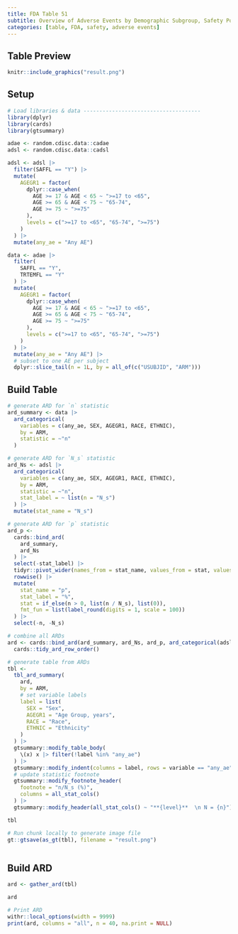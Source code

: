 ```yaml
---
title: FDA Table 51
subtitle: Overview of Adverse Events by Demographic Subgroup, Safety Population, Pooled Analysis (or Trial X)
categories: [table, FDA, safety, adverse events]
---
```


::: panel-tabset
## Table Preview

```r
knitr::include_graphics("result.png")
```

## Setup

```r
# Load libraries & data -------------------------------------
library(dplyr)
library(cards)
library(gtsummary)

adae <- random.cdisc.data::cadae
adsl <- random.cdisc.data::cadsl

adsl <- adsl |>
  filter(SAFFL == "Y") |>
  mutate(
    AGEGR1 = factor(
      dplyr::case_when(
        AGE >= 17 & AGE < 65 ~ ">=17 to <65",
        AGE >= 65 & AGE < 75 ~ "65-74",
        AGE >= 75 ~ ">=75"
      ),
      levels = c(">=17 to <65", "65-74", ">=75")
    )
  ) |>
  mutate(any_ae = "Any AE")

data <- adae |>
  filter(
    SAFFL == "Y",
    TRTEMFL == "Y"
  ) |>
  mutate(
    AGEGR1 = factor(
      dplyr::case_when(
        AGE >= 17 & AGE < 65 ~ ">=17 to <65",
        AGE >= 65 & AGE < 75 ~ "65-74",
        AGE >= 75 ~ ">=75"
      ),
      levels = c(">=17 to <65", "65-74", ">=75")
    )
  ) |>
  mutate(any_ae = "Any AE") |>
  # subset to one AE per subject
  dplyr::slice_tail(n = 1L, by = all_of(c("USUBJID", "ARM")))
```

## Build Table

```r
# generate ARD for `n` statistic
ard_summary <- data |>
  ard_categorical(
    variables = c(any_ae, SEX, AGEGR1, RACE, ETHNIC),
    by = ARM,
    statistic = ~"n"
  )

# generate ARD for `N_s` statistic
ard_Ns <- adsl |>
  ard_categorical(
    variables = c(any_ae, SEX, AGEGR1, RACE, ETHNIC),
    by = ARM,
    statistic = ~"n",
    stat_label = ~ list(n = "N_s")
  ) |>
  mutate(stat_name = "N_s")

# generate ARD for `p` statistic
ard_p <-
  cards::bind_ard(
    ard_summary,
    ard_Ns
  ) |>
  select(-stat_label) |>
  tidyr::pivot_wider(names_from = stat_name, values_from = stat, values_fn = unlist) |>
  rowwise() |>
  mutate(
    stat_name = "p",
    stat_label = "%",
    stat = if_else(n > 0, list(n / N_s), list(0)),
    fmt_fun = list(label_round(digits = 1, scale = 100))
  ) |>
  select(-n, -N_s)

# combine all ARDs
ard <- cards::bind_ard(ard_summary, ard_Ns, ard_p, ard_categorical(adsl, variables = ARM, statistic = ~"n")) |>
  cards::tidy_ard_row_order()

# generate table from ARDs
tbl <-
  tbl_ard_summary(
    ard,
    by = ARM,
    # set variable labels
    label = list(
      SEX = "Sex",
      AGEGR1 = "Age Group, years",
      RACE = "Race",
      ETHNIC = "Ethnicity"
    )
  ) |>
  gtsummary::modify_table_body(
    \(x) x |> filter(!label %in% "any_ae")
  ) |>
  gtsummary::modify_indent(columns = label, rows = variable == "any_ae", indent = 0L) |>
  # update statistic footnote
  gtsummary::modify_footnote_header(
    footnote = "n/N_s (%)",
    columns = all_stat_cols()
  ) |>
  gtsummary::modify_header(all_stat_cols() ~ "**{level}**  \n N = {n}")

tbl
```

```r
# Run chunk locally to generate image file
gt::gtsave(as_gt(tbl), filename = "result.png")
```

```r
```

## Build ARD

```r
ard <- gather_ard(tbl)

ard
```

```r
# Print ARD
withr::local_options(width = 9999)
print(ard, columns = "all", n = 40, na.print = NULL)
```

:::
